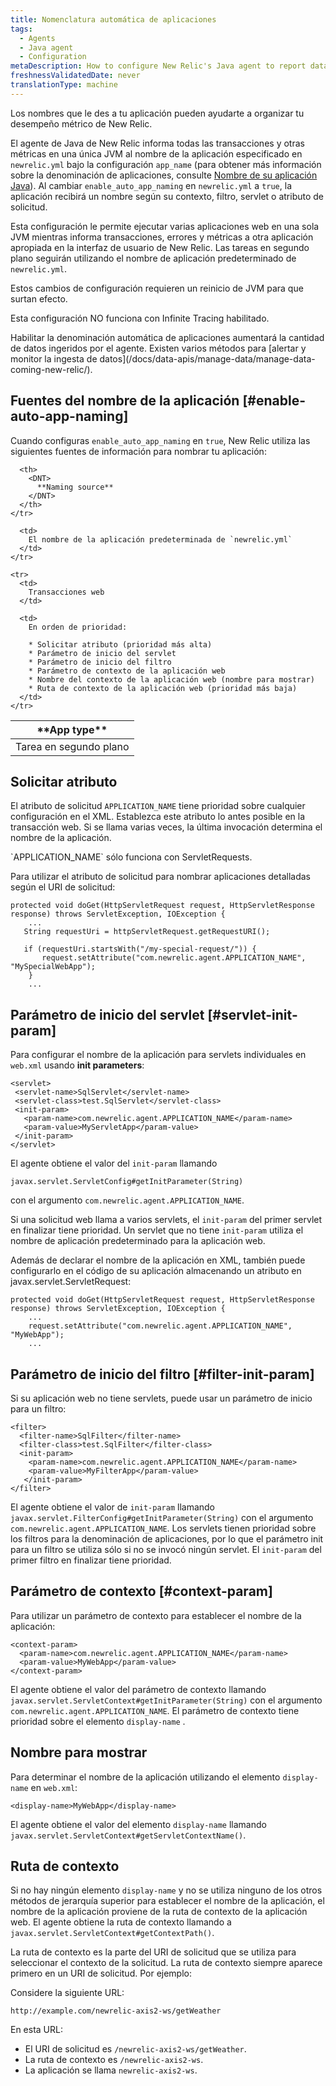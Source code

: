 ```yaml
---
title: Nomenclatura automática de aplicaciones
tags:
  - Agents
  - Java agent
  - Configuration
metaDescription: How to configure New Relic's Java agent to report data for individual web apps to their own application in APM.
freshnessValidatedDate: never
translationType: machine
---
```


Los nombres que le des a tu aplicación pueden ayudarte a organizar tu desempeño métrico de New Relic.

El agente de Java de New Relic informa todas las transacciones y otras métricas en una única JVM al nombre de la aplicación especificado en `newrelic.yml` bajo la configuración `app_name` (para obtener más información sobre la denominación de aplicaciones, consulte [Nombre de su aplicación Java](/docs/agents/java-agent/configuration/name-your-java-application)). Al cambiar `enable_auto_app_naming` en `newrelic.yml` a `true`, la aplicación recibirá un nombre según su contexto, filtro, servlet o atributo de solicitud.

Esta configuración le permite ejecutar varias aplicaciones web en una sola JVM mientras informa transacciones, errores y métricas a otra aplicación apropiada en la interfaz de usuario de New Relic. Las tareas en segundo plano seguirán utilizando el nombre de aplicación predeterminado de `newrelic.yml`.

<Callout variant="important">
  Estos cambios de configuración requieren un reinicio de JVM para que surtan efecto.

  Esta configuración NO funciona con Infinite Tracing habilitado.
</Callout>

<Callout variant="caution">
  Habilitar la denominación automática de aplicaciones aumentará la cantidad de datos ingeridos por el agente. Existen varios métodos para [alertar y monitor la ingesta de datos](/docs/data-apis/manage-data/manage-data-coming-new-relic/).
</Callout>

## Fuentes del nombre de la aplicación [#enable-auto-app-naming]

Cuando configuras `enable_auto_app_naming` en `true`, New Relic utiliza las siguientes fuentes de información para nombrar tu aplicación:

<table>
  <thead>
    <tr>
      <th width={150}>
        <DNT>
          **App type**
        </DNT>
      </th>

      <th>
        <DNT>
          **Naming source**
        </DNT>
      </th>
    </tr>
  </thead>

  <tbody>
    <tr>
      <td>
        Tarea en segundo plano
      </td>

      <td>
        El nombre de la aplicación predeterminada de `newrelic.yml`
      </td>
    </tr>

    <tr>
      <td>
        Transacciones web
      </td>

      <td>
        En orden de prioridad:

        * Solicitar atributo (prioridad más alta)
        * Parámetro de inicio del servlet
        * Parámetro de inicio del filtro
        * Parámetro de contexto de la aplicación web
        * Nombre del contexto de la aplicación web (nombre para mostrar)
        * Ruta de contexto de la aplicación web (prioridad más baja)
      </td>
    </tr>
  </tbody>
</table>

## Solicitar atributo

El atributo de solicitud `APPLICATION_NAME` tiene prioridad sobre cualquier configuración en el XML. Establezca este atributo lo antes posible en la transacción web. Si se llama varias veces, la última invocación determina el nombre de la aplicación.

<Callout variant="tip">
  `APPLICATION_NAME` sólo funciona con ServletRequests.
</Callout>

Para utilizar el atributo de solicitud para nombrar aplicaciones detalladas según el URI de solicitud:

```
protected void doGet(HttpServletRequest request, HttpServletResponse response) throws ServletException, IOException {
    ...
   String requestUri = httpServletRequest.getRequestURI();

   if (requestUri.startsWith("/my-special-request/")) {
       request.setAttribute("com.newrelic.agent.APPLICATION_NAME", "MySpecialWebApp");
    }
    ...
```

## Parámetro de inicio del servlet [#servlet-init-param]

Para configurar el nombre de la aplicación para servlets individuales en `web.xml` usando <DNT>**init parameters**</DNT>:

```
<servlet>
 <servlet-name>SqlServlet</servlet-name>
 <servlet-class>test.SqlServlet</servlet-class>
 <init-param>
   <param-name>com.newrelic.agent.APPLICATION_NAME</param-name>
   <param-value>MyServletApp</param-value>
 </init-param>
</servlet>
```

El agente obtiene el valor del `init-param` llamando

```
javax.servlet.ServletConfig#getInitParameter(String)
```

con el argumento `com.newrelic.agent.APPLICATION_NAME`.

Si una solicitud web llama a varios servlets, el `init-param` del primer servlet en finalizar tiene prioridad. Un servlet que no tiene `init-param` utiliza el nombre de aplicación predeterminado para la aplicación web.

Además de declarar el nombre de la aplicación en XML, también puede configurarlo en el código de su aplicación almacenando un atributo en javax.servlet.ServletRequest:

```
protected void doGet(HttpServletRequest request, HttpServletResponse response) throws ServletException, IOException {
    ...
    request.setAttribute("com.newrelic.agent.APPLICATION_NAME", "MyWebApp");
    ...
```

## Parámetro de inicio del filtro [#filter-init-param]

Si su aplicación web no tiene servlets, puede usar un parámetro de inicio para un filtro:

```
<filter>
  <filter-name>SqlFilter</filter-name>
  <filter-class>test.SqlFilter</filter-class>
  <init-param>
    <param-name>com.newrelic.agent.APPLICATION_NAME</param-name>
    <param-value>MyFilterApp</param-value>
   </init-param>
</filter>
```

El agente obtiene el valor de `init-param` llamando `javax.servlet.FilterConfig#getInitParameter(String)` con el argumento `com.newrelic.agent.APPLICATION_NAME`. Los servlets tienen prioridad sobre los filtros para la denominación de aplicaciones, por lo que el parámetro init para un filtro se utiliza sólo si no se invocó ningún servlet. El `init-param` del primer filtro en finalizar tiene prioridad.

## Parámetro de contexto [#context-param]

Para utilizar un parámetro de contexto para establecer el nombre de la aplicación:

```
<context-param>
  <param-name>com.newrelic.agent.APPLICATION_NAME</param-name>
  <param-value>MyWebApp</param-value>
</context-param>
```

El agente obtiene el valor del parámetro de contexto llamando `javax.servlet.ServletContext#getInitParameter(String)` con el argumento `com.newrelic.agent.APPLICATION_NAME`. El parámetro de contexto tiene prioridad sobre el elemento `display-name` .

## Nombre para mostrar

Para determinar el nombre de la aplicación utilizando el elemento `display-name` en `web.xml`:

```
<display-name>MyWebApp</display-name>
```

El agente obtiene el valor del elemento `display-name` llamando `javax.servlet.ServletContext#getServletContextName()`.

## Ruta de contexto

Si no hay ningún elemento `display-name` y no se utiliza ninguno de los otros métodos de jerarquía superior para establecer el nombre de la aplicación, el nombre de la aplicación proviene de la ruta de contexto de la aplicación web. El agente obtiene la ruta de contexto llamando a `javax.servlet.ServletContext#getContextPath()`.

La ruta de contexto es la parte del URI de solicitud que se utiliza para seleccionar el contexto de la solicitud. La ruta de contexto siempre aparece primero en un URI de solicitud. Por ejemplo:

Considere la siguiente URL:

```
http://example.com/newrelic-axis2-ws/getWeather
```

En esta URL:

* El URI de solicitud es `/newrelic-axis2-ws/getWeather`.
* La ruta de contexto es `/newrelic-axis2-ws`.
* La aplicación se llama `newrelic-axis2-ws`.